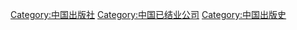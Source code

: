 [[Category:中国出版社|Category:中国出版社]]
[[Category:中国已结业公司|Category:中国已结业公司]]
[[Category:中国出版史|Category:中国出版史]]